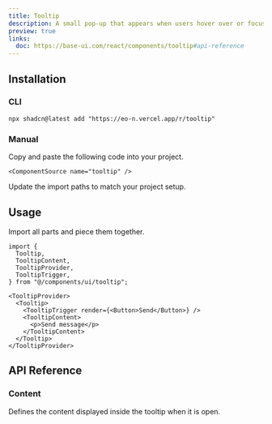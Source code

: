 ```yaml
---
title: Tooltip
description: A small pop-up that appears when users hover over or focus on an element, providing additional information.
preview: true
links:
  doc: https://base-ui.com/react/components/tooltip#api-reference
---
```


<ComponentTabs name="tooltip-demo" />

## Installation

### CLI

```package-install
npx shadcn@latest add "https://eo-n.vercel.app/r/tooltip"
```

### Manual

<Steps>

  <Step>
    Copy and paste the following code into your project.

    <ComponentSource name="tooltip" />

  </Step>
  
  <Step>Update the import paths to match your project setup.</Step>

</Steps>

## Usage

Import all parts and piece them together.

```tsx
import {
  Tooltip,
  TooltipContent,
  TooltipProvider,
  TooltipTrigger,
} from "@/components/ui/tooltip";
```

```tsx
<TooltipProvider>
  <Tooltip>
    <TooltipTrigger render={<Button>Send</Button>} />
    <TooltipContent>
      <p>Send message</p>
    </TooltipContent>
  </Tooltip>
</TooltipProvider>
```

## API Reference

### Content

Defines the content displayed inside the tooltip when it is open.

<AutoTypeTable path="./types/docs/tooltip.ts" name="ContentProps" />
